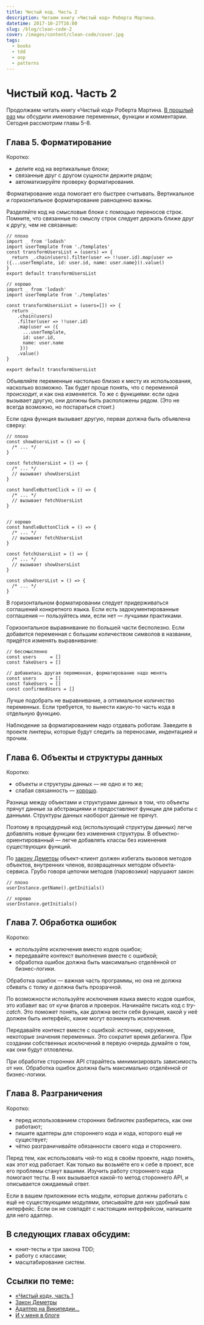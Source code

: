 ```yaml
---
title: Чистый код. Часть 2
description: Читаем книгу «Чистый код» Роберта Мартина.
datetime: 2017-10-27T16:00
slug: /blog/clean-code-2
cover: /images/content/clean-code/cover.jpg
tags:
  - books
  - tdd
  - oop
  - patterns
---
```


# Чистый код. Часть 2

Продолжаем читать книгу «Чистый код» Роберта Мартина. [В прошлый раз](/blog/clean-code/) мы обсудили именование переменных, функции и комментарии. Сегодня рассмотрим главы 5–8.

## Глава 5. Форматирование

Коротко:

- делите код на вертикальные блоки;
- связанные друг с другом сущности держите рядом;
- автоматизируйте проверку форматирования.

Форматирование кода помогает его быстрее считывать. Вертикальное и горизонтальное форматирование равноценно важны.

Разделяйте код на смысловые блоки с помощью переносов строк. Помните, что связанные по смыслу строк следует держать ближе друг к другу, чем не связанные:

```
// плохо
import _ from 'lodash'
import userTemplate from './templates'
const transformUsersList = (users) => {
  return _.chain(users).filter(user => !!user.id).map(user => ({...userTemplate, id: user.id, name: user.name})).value()
}
export default transformUsersList

// хорошо
import _ from 'lodash'
import userTemplate from './templates'

const transformUsersList = (users=[]) => {
  return _
    .chain(users)
    .filter(user => !!user.id)
    .map(user => ({
      ...userTemplate,
      id: user.id,
      name: user.name
     }))
    .value()
}

export default transformUsersList
```

Объявляйте переменные настолько близко к месту их использования, насколько возможно. Так будет проще понять, что с переменной происходит, и как она изменяется. То же с функциями: если одна вызывает другую, они должны быть расположены рядом. (Это не всегда возможно, но постараться стоит.)

Если одна функция вызывает другую, первая должна быть объявлена сверху:

```
// плохо
const showUsersList = () => {
  /* ... */
}

const fetchUsersList = () => {
  /* ... */
  // вызывает showUsersList
}

const handleButtonClick = () => {
  /* ... */
  // вызывает fetchUsersList
}


// хорошо
const handleButtonClick = () => {
  /* ... */
  // вызывает fetchUsersList
}

const fetchUsersList = () => {
  /* ... */
  // вызывает showUsersList
}

const showUsersList = () => {
  /* ... */
}
```

В горизонтальном форматировании следует придерживаться соглашений конкретного языка. Если есть задокументированные соглашения — пользуйтесь ими, если нет — лучшими практиками.

Горизонтальное выравнивание по большей части бесполезно. Если добавится переменная с большим количеством символов в названии, придётся изменять выравнивание:

```
// бессмысленно
const users     = []
const fakeUsers = []

// добавилась другая переменная, форматирование надо менять
const users     = []
const fakeUsers = []
const confirmedUsers = []
```

Лучше подобрать не выравнивание, а оптимальное количество переменных. Если требуется, то вынести какую-то часть кода в отдельную функцию.

Наблюдение за форматированием надо отдавать роботам. Заведите в проекте линтеры, которые будут следить за переносами, индентацией и прочим.

## Глава 6. Объекты и структуры данных

Коротко:

- объекты и структуры данных — не одно и то же;
- слабая связанность — [хорошо](https://ru.wikipedia.org/wiki/Закон_Деметры).

Разница между объектами и структурами данных в том, что объекты прячут данные за абстракциями и предоставляют функции для работы с данными. Структуры данных наоборот данные не прячут.

Поэтому в процедурный код (использующий структуры данных) легче добавлять новые функции без изменения структуры. В объектно-ориентированный — легче добавлять классы без изменения существующих функций.

По [закону Деметры](https://ru.wikipedia.org/wiki/Закон_Деметры) объект-клиент должен избегать вызовов методов объектов, внутренних членов, возвращенных методом объекта-сервиса. Грубо говоря цепочки методов (паровозики) нарушают закон:

```
// плохо
userInstance.getName().getInitials()

// хорошо
userInstance.getInitials()
```

## Глава 7. Обработка ошибок

Коротко:

- используйте исключения вместо кодов ошибок;
- передавайте контекст выполнения вместе с ошибкой;
- обработка ошибок должна быть максимально отделённой от бизнес-логики.

Обработка ошибок — важная часть программы, но она не должна сбивать с толку и должна быть прозрачной.

По возможности используйте исключения языка вместо кодов ошибок, это избавит вас от кучи флагов и проверок. Начинайте писать код с _try-catch_. Это поможет понять, как должна вести себя функция, какой у неё должен быть интерфейс, какие могут возникнуть исключения.

Передавайте контекст вместе с ошибкой: источник, окружение, некоторые значения переменных. Это сократит время дебагинга. При создании собственных исключений в первую очередь думайте о том, как они будут отловлены.

При обработке сторонних API старайтесь минимизировать зависимость от них. Обработка ошибок должна быть максимально отделённой от бизнес-логики.

## Глава 8. Разграничения

Коротко:

- перед использованием сторонних библиотек разберитесь, как они работают;
- пишите адаптеры для стороннего кода и кода, которого ещё не существует;
- чётко разграничивайте обязанности своего кода и стороннего.

Перед тем, как использовать чей-то код в своём проекте, надо понять, как этот код работает. Как только вы возьмёте его к себе в проект, все его проблемы станут вашими. Изучить работу стороннего кода помогают тесты. В них вызывается какой-то метод стороннего API, и описывается ожидаемый ответ.

Если в вашем приложении есть модули, которые должны работать с ещё не существующими модулями, описывайте для них удобный вам интерфейс. Если он не совпадёт с настоящим интерфейсом, напишите для него адаптер.

## В следующих главах обсудим:

- юнит-тесты и три закона TDD;
- работу с классами;
- масштабирование систем.

## Ссылки по теме:

- [«Чистый код», часть 1](/blog/clean-code/)
- [Закон Деметры](https://ru.wikipedia.org/wiki/Закон_Деметры)
- [Адаптер на Википедии...](<https://ru.wikipedia.org/wiki/Адаптер_(шаблон_проектирования)>)
- [И у меня в блоге](https://bespoyasov.ru/blog/adapter-pattern/)
